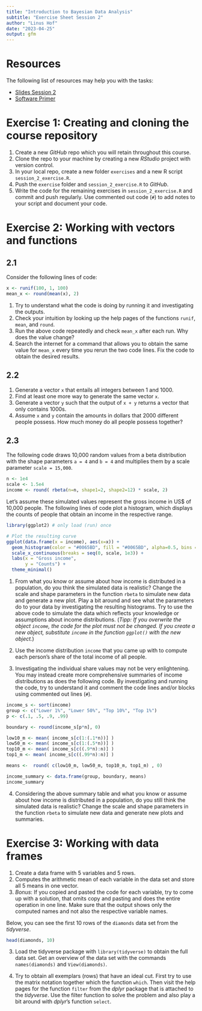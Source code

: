 ```yaml
---
title: "Introduction to Bayesian Data Analysis"
subtitle: "Exercise Sheet Session 2" 
author: "Linus Hof"
date: "2023-04-25"
output: gfm
---
```


# Resources

The following list of resources may help you with the tasks: 

- [Slides Session 2](https://www.moodle.tum.de/pluginfile.php/4527976/mod_resource/content/2/session_2_software.pdf)
- [Software Primer]()

# Exercise 1: Creating and cloning the course repository

1. Create a new *GitHub* repo which you will retain throughout this course.
2. Clone the repo to your machine by creating a new *RStudio* project with version control.
3. In your local repo, create a new folder `exercises` and a new R script `session_2_exercise.R`.
4. Push the `exercise` folder and `session_2_exercise.R` to *GitHub*.
5. Write the code for the remaining exercises in `session_2_exercise.R` and commit and push regularly. 
Use commented out code (`#`) to add notes to your script and document your code.

# Exercise 2: Working with vectors and functions

## 2.1

Consider the following lines of code:  

```r
x <- runif(100, 1, 100)
mean_x <- round(mean(x), 2)
```
1. Try to understand what the code is doing by running it and investigating the outputs.
2. Check your intuition by looking up the help pages of the functions `runif`, `mean`, and `round`.
3. Run the above code repeatedly and check `mean_x` after each run. Why does the value change?
4. Search the internet for a command that allows you to obtain the same value for `mean_x` every time you rerun the two code lines. 
Fix the code to obtain the desired results. 


## 2.2 

1. Generate a vector `x` that entails all integers between 1 and 1000.
2. Find at least one more way to generate the same vector `x`.
3. Generate a vector `y` such that the output of `x + y` returns a vector that only contains 1000s. 
4. Assume `x` and `y` contain the amounts in dollars that 2000 different people possess. 
How much money do all people possess together?

## 2.3 

The following code draws 10,000 random values from a beta distribution with the shape parameters `a = 4` and `b = 4` and multiplies them by a scale parameter `scale = 15,000`. 

```r
n <- 1e4
scale <- 1.5e4
income <- round( rbeta(n=n, shape1=2, shape2=12) * scale, 2)
```

Let's assume these simulated values represent the gross income in US$ of 10,000 people. 
The following lines of code plot a histogram, which displays the counts of people that obtain an income in the respective range. 

```r
library(ggplot2) # only load (run) once
```

```r
# Plot the resulting curve
ggplot(data.frame(x = income), aes(x=x)) +
  geom_histogram(color = "#0065BD", fill = "#0065BD", alpha=0.5, bins = 100) +
  scale_x_continuous(breaks = seq(0, scale, 1e3)) + 
  labs(x = "Gross income", 
       y = "Counts") + 
  theme_minimal()
```

1. From what you know or assume about how income is distributed in a population, do you think the simulated data is realistic?
Change the scale and shape parameters in the function `rbeta` to simulate new data and generate a new plot. 
Play a bit around and see what the parameters do to your data by investigating the resulting histograms.
Try to use the above code to simulate the data which reflects your knowledge or assumptions about income distributions.
(*Tipp: If you overwrite the object `income`, the code for the plot must not be changed. If you create a new object, substitute `income` in the function `ggplot()` with the new object.*)

2. Use the income distribution `income` that you came up with to compute each person's share of the total income of all people. 

3. Investigating the individual share values may not be very enlightening. 
You may instead create more comprehensive summaries of income distributions as does the following code. 
By investigating and running the code, try to understand it and comment the code lines and/or blocks using commented out lines (`#`).  

```r
income_s <- sort(income)
group <- c("Lower 1%", "Lower 50%", "Top 10%", "Top 1%")
p <- c(.1, .5, .9, .99)

boundary <- round(income_s[p*n], 0)

low10_m <- mean( income_s[c(1:(.1*n))] )
low50_m <- mean( income_s[c(1:(.5*n))] )
top10_m <- mean( income_s[c((.9*n):n)] )
top1_m <- mean( income_s[c((.99*n):n)] )

means <-  round( c(low10_m, low50_m, top10_m, top1_m) , 0)

income_summary <- data.frame(group, boundary, means)
income_summary
```

4. Considering the above summary table and what you know or assume about how income is distributed in a population, do you still think the simulated data is realistic?
Change the scale and shape parameters in the function `rbeta` to simulate new data and generate new plots and summaries. 

# Exercise 3: Working with data frames 

1. Create a data frame with 5 variables and 5 rows. 
2. Computes the arithmetic mean of each variable in the data set and store all 5 means in one vector.
3. *Bonus*: If you copied and pasted the code for each variable, try to come up with a solution, that omits copy and pasting and does the entire operation in one line.
Make sure that the output shows only the computed names and not also the respective variable names.

Below, you can see the first 10 rows of the `diamonds` data set from the *tidyverse*. 

```r
head(diamonds, 10)
```

3. Load the tidyverse package with `library(tidyverse)` to obtain the full data set.
Get an overview of the data set with the commands `names(diamonds)` and `View(diamonds)`.

4. Try to obtain all exemplars (rows) that have an ideal cut. First try to use the matrix notation together which the function `which`. 
Then visit the help pages for the function `filter` from the *dplyr* package that is attached to the *tidyverse*. 
Use the filter function to solve the problem and also play a bit around with *dplyr*'s function `select`.




